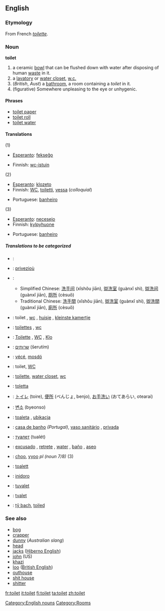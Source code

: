 ==English==

=== Etymology ===
From French ''[[toilette]]''.

=== Noun ===
'''toilet'''

#a ceramic [[bowl]] that can be flushed down with water after disposing of human [[waste]] in it.
#a [[lavatory]] or [[water closet]], [[w.c.]]
#(''British'', ''Aust'') a [[bathroom]], a room containing a ''toilet'' in it.
#(figurative) Somewhere unpleasing to the eye or unhygenic.

====Phrases====
*[[toilet paper]]
*[[toilet roll]]
*[[toilet water]]

====Translations====
; (1)
{{top}}
*[[Esperanto]]: [[fekseĝo]]
{{mid}}
*Finnish: [[wc-istuin]]
{{bottom}}

; (2)
{{top}}
*[[Esperanto]]: [[klozeto]]
*Finnish: [[WC]], [[toiletti]], [[vessa]] (''colloquial'')
{{mid}}
*Portuguese: [[banheiro]] {{m}}
{{bottom}}

; (3)
{{top}}
*[[Esperanto]]: [[necesejo]]
*Finnish: [[kylpyhuone]]
{{mid}}
*Portuguese: [[banheiro]] {{m}}
{{bottom}}

=====Translations to be categorized=====
{{checktrans}}
{{top}}
*{{ttbc|Arabic}}: {{ARchar|[[مرحاض]]}} {{Unicode|(merħá:ɖ)}} {{m}}
*{{ttbc|Breton}}: [[privezioù]] {{p}}
*{{ttbc|Chinese}}:
**Simplified Chinese: [[洗手间]] (xǐshǒu jiān), [[盥洗室]] (guànxǐ shì), [[盥洗间]] (guànxǐ jiān), [[厕所]] (cèsuǒ)
**Traditional Chinese: [[洗手間]] (xǐshǒu jiān), [[盥洗室]] (guànxǐ shì), [[盥洗間]] (guànxǐ jiān), [[廁所]] (cèsuǒ)
*{{ttbc|Dutch}}: toilet {{n}}, [[wc]] {{m}}, [[huisje]] {{n}}, [[kleinste kamertje]] {{n}}
*{{ttbc|French}}: [[toilettes]] {{f}} {{p}}, [[wc]] {{m}}
*{{ttbc|German}}: [[Toilette]] {{f}}, [[WC]] {{m}}, [[Klo]] {{n}}
*{{ttbc|Hebrew}}: [[שרותים]] (šerutím) {{m}} {{p}}
*{{ttbc|Hungarian}}: [[vécé]], [[mosdó]]
*{{ttbc|Indonesian}}: toilet, [[WC]]
*{{ttbc|Interlingua}}: [[toilette]], [[water closet]], [[wc]]
*{{ttbc|Italian}}: [[toletta]] {{f}}
{{mid}}
*{{ttbc|Japanese}}: [[トイレ]] (toire), [[便所]] (べんじょ, benjo), [[お手洗い]] (おてあらい, otearai)
*{{ttbc|Korean}}: [[변소]] (byeonso)
*{{ttbc|Polish}}: [[toaleta]] {{f}}, [[ubikacja]] {{f}}
*{{ttbc|Portuguese}}: [[casa de banho]] {{f}} ''(Portugal)'', [[vaso sanitário]] {{m}}, [[privada]] {{f}}
*{{ttbc|Russian}}: [[туалет]] (tualét) {{m}}
*{{ttbc|Spanish}}: [[excusado]] {{m}}, [[retrete]] {{m}}, [[water]] {{m}}, [[baño]] {{m}}, [[aseo]]
*{{ttbc|Swahili}}: [[choo]], [[vyoo]] ''pl (noun 7/8)'' (3)
*{{ttbc|Swedish}}: [[toalett]]
*{{ttbc|Tagalog}}: [[inidoro]]
*{{ttbc|Turkish}}: [[tuvalet]]
*{{ttbc|Volapük}}: [[tvalet]]
*{{ttbc|Welsh}}: [[tŷ bach]], [[toiled]]
{{bottom}}

===See also===
*[[bog]]
*[[crapper]]
*[[dunny]] (''Australian slang'')
*[[head]]
*[[jacks]] ([[Hiberno English]])
*[[john]] (US)
*[[khazi]]
*[[loo]] ([[British English]])
*[[outhouse]]
*[[shit house]]
*[[shitter]]

[[Category:English nouns]]
[[Category:Rooms]]

[[fr:toilet]]
[[it:toilet]]
[[fi:toilet]]
[[ta:toilet]]
[[zh:toilet]]